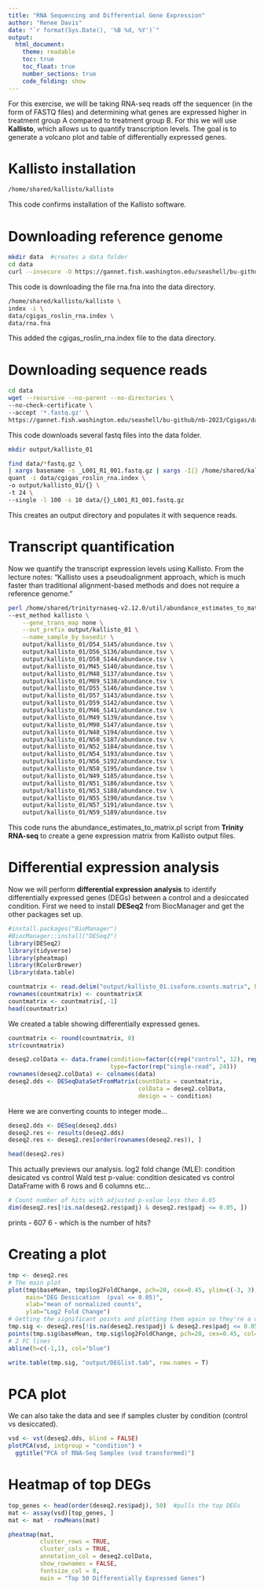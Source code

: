```yaml
---
title: "RNA Sequencing and Differential Gene Expression"
author: "Renee Davis"
date: "`r format(Sys.Date(), '%B %d, %Y')`"
output: 
  html_document:
    theme: readable
    toc: true
    toc_float: true
    number_sections: true
    code_folding: show
---
```


For this exercise, we will be taking RNA-seq reads off the sequencer (in the form of FASTQ files) and determining what genes are expressed higher in treatment group A compared to treatment group B. For this we will use **Kallisto**, which allows us to quantify transcription levels. The goal is to generate a volcano plot and table of differentially expressed genes.

# Kallisto installation

```bash
/home/shared/kallisto/kallisto
```

This code confirms installation of the Kallisto software.

# Downloading reference genome

```bash
mkdir data  #creates a data folder
cd data
curl --insecure -O https://gannet.fish.washington.edu/seashell/bu-github/nb-2023/Cgigas/data/rna.fna  #downloads the reference genome 
```

This code is downloading the file rna.fna into the data directory.

```bash
/home/shared/kallisto/kallisto \
index -i \
data/cgigas_roslin_rna.index \
data/rna.fna
```

This added the cgigas_roslin_rna.index file to the data directory.

# Downloading sequence reads

```bash
cd data 
wget --recursive --no-parent --no-directories \
--no-check-certificate \
--accept '*.fastq.gz' \
https://gannet.fish.washington.edu/seashell/bu-github/nb-2023/Cgigas/data/nopp/
```

This code downloads several fastq files into the data folder.

```bash
mkdir output/kallisto_01

find data/*fastq.gz \
| xargs basename -s _L001_R1_001.fastq.gz | xargs -I{} /home/shared/kallisto/kallisto \
quant -i data/cgigas_roslin_rna.index \
-o output/kallisto_01/{} \
-t 24 \
--single -l 100 -s 10 data/{}_L001_R1_001.fastq.gz
```

This creates an output directory and populates it with sequence reads.

# Transcript quantification

Now we quantify the transcript expression levels using Kallisto. From the lecture notes: "Kallisto uses a pseudoalignment approach, which is much faster than traditional alignment-based methods and does not require a reference genome."

```bash
perl /home/shared/trinityrnaseq-v2.12.0/util/abundance_estimates_to_matrix.pl \
--est_method kallisto \
    --gene_trans_map none \
    --out_prefix output/kallisto_01 \
    --name_sample_by_basedir \
    output/kallisto_01/D54_S145/abundance.tsv \
    output/kallisto_01/D56_S136/abundance.tsv \
    output/kallisto_01/D58_S144/abundance.tsv \
    output/kallisto_01/M45_S140/abundance.tsv \
    output/kallisto_01/M48_S137/abundance.tsv \
    output/kallisto_01/M89_S138/abundance.tsv \
    output/kallisto_01/D55_S146/abundance.tsv \
    output/kallisto_01/D57_S143/abundance.tsv \
    output/kallisto_01/D59_S142/abundance.tsv \
    output/kallisto_01/M46_S141/abundance.tsv \
    output/kallisto_01/M49_S139/abundance.tsv \
    output/kallisto_01/M90_S147/abundance.tsv \
    output/kallisto_01/N48_S194/abundance.tsv \
    output/kallisto_01/N50_S187/abundance.tsv \
    output/kallisto_01/N52_S184/abundance.tsv \
    output/kallisto_01/N54_S193/abundance.tsv \
    output/kallisto_01/N56_S192/abundance.tsv \
    output/kallisto_01/N58_S195/abundance.tsv \
    output/kallisto_01/N49_S185/abundance.tsv \
    output/kallisto_01/N51_S186/abundance.tsv \
    output/kallisto_01/N53_S188/abundance.tsv \
    output/kallisto_01/N55_S190/abundance.tsv \
    output/kallisto_01/N57_S191/abundance.tsv \
    output/kallisto_01/N59_S189/abundance.tsv
```

This code runs the abundance_estimates_to_matrix.pl script from **Trinity RNA-seq** to create a gene expression matrix from Kallisto output files.

# Differential expression analysis

Now we will perform **differential expression analysis** to identify differentially expressed genes (DEGs) between a control and a desiccated condition. First we need to install **DESeq2** from BiocManager and get the other packages set up.

```r
#install.packages("BioManager")
#BiocManager::install("DESeq2")
library(DESeq2)
library(tidyverse)
library(pheatmap)
library(RColorBrewer)
library(data.table)
```

```r
countmatrix <- read.delim("output/kallisto_01.isoform.counts.matrix", header = TRUE, sep = '\t')
rownames(countmatrix) <- countmatrix$X
countmatrix <- countmatrix[,-1]
head(countmatrix)
```

We created a table showing differentially expressed genes.

```r
countmatrix <- round(countmatrix, 0)
str(countmatrix)
```

```r
deseq2.colData <- data.frame(condition=factor(c(rep("control", 12), rep("desicated", 12))), 
                             type=factor(rep("single-read", 24)))
rownames(deseq2.colData) <- colnames(data)
deseq2.dds <- DESeqDataSetFromMatrix(countData = countmatrix,
                                     colData = deseq2.colData, 
                                     design = ~ condition)
```

Here we are converting counts to integer mode...

```r
deseq2.dds <- DESeq(deseq2.dds)
deseq2.res <- results(deseq2.dds)
deseq2.res <- deseq2.res[order(rownames(deseq2.res)), ]
```

```r
head(deseq2.res)
```

This actually previews our analysis. log2 fold change (MLE): condition desicated vs control Wald test p-value: condition desicated vs control DataFrame with 6 rows and 6 columns etc...

```r
# Count number of hits with adjusted p-value less then 0.05
dim(deseq2.res[!is.na(deseq2.res$padj) & deseq2.res$padj <= 0.05, ])
```

prints - 607 6 - which is the number of hits?

# Creating a plot

```r
tmp <- deseq2.res
# The main plot
plot(tmp$baseMean, tmp$log2FoldChange, pch=20, cex=0.45, ylim=c(-3, 3), log="x", col="darkgray",
     main="DEG Dessication  (pval <= 0.05)",
     xlab="mean of normalized counts",
     ylab="Log2 Fold Change")
# Getting the significant points and plotting them again so they're a different color
tmp.sig <- deseq2.res[!is.na(deseq2.res$padj) & deseq2.res$padj <= 0.05, ]
points(tmp.sig$baseMean, tmp.sig$log2FoldChange, pch=20, cex=0.45, col="red")
# 2 FC lines
abline(h=c(-1,1), col="blue")
```

```r
write.table(tmp.sig, "output/DEGlist.tab", row.names = T)
```

# PCA plot
We can also take the data and see if samples cluster by condition (control vs desiccated).
```r
vsd <- vst(deseq2.dds, blind = FALSE)
plotPCA(vsd, intgroup = "condition") +
  ggtitle("PCA of RNA-Seq Samples (vsd transformed)")
```

# Heatmap of top DEGs
```r
top_genes <- head(order(deseq2.res$padj), 50)  #pulls the top DEGs
mat <- assay(vsd)[top_genes, ]
mat <- mat - rowMeans(mat)

pheatmap(mat,
         cluster_rows = TRUE,
         cluster_cols = TRUE,
         annotation_col = deseq2.colData,
         show_rownames = FALSE,
         fontsize_col = 8,
         main = "Top 50 Differentially Expressed Genes")
```

